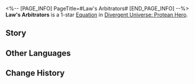 <%-- [PAGE_INFO]
PageTitle=#Law's Arbitrators#
[END_PAGE_INFO] --%>
{{Equation Infobox
|period   = Protean Hero
|rarity   = 1
|path1    = The Hunt*2
|path2    = Nihility*2
|effect   = For every "{{Trait|Murmur}}" Charge that equals to 1% of the clearing threshold, increases CRIT DMG taken by enemy targets by {{Color|h|1%}}, up to {{Color|h|150%}}.
|mentions = 
}}
'''Law's Arbitrators''' is a 1-star [[Divergent Universe: Protean Hero/Equatoins|Equation]] in [[Divergent Universe: Protean Hero]].

==Story==
{{Description|Unlike your idle songs, this is a serious matter, a matter of principle.<br />Laws and rules have forged the foundation of Amphoreus, so it mustn't waive.<br />Balance is the way all things work, so it mustn't be distorted.<br />We replace the scales with two swords, punishing injustice in all forms.<br />By the judgment of the city alliance, we assume the duty left by gods long fallen.<br />You and I both know the accused is innocent.<br />But innocence does not absolve him of consequence.<br />Persuasion and reason may have their place, but judgment is no farce. We will hold no votes, no referendum, unlike the citizens' assembly.<br />The stars and moon do not change their course for poetry, and the law sheds no tears for death.<br />Begone. You are not the first to beg for mercy, and you will not be the last.}}
<!--
==Gameplay Notes==
* 
-->
==Other Languages==
{{Other Languages
|en   = Law's Arbitrators
|zhs  = 律法裁断官
|zht  = 律法裁斷官
|ja   = 律法の裁断官
|ko   = 율볍의 재판관
|es   = Árbitro de la ley
|fr   = Arbitres de la loi
|ru   = Арбитры права
|th   = ผู้ตัดสินทางกฎหมาย
|vi   = Thẩm Phán Luật Pháp
|de   = Schiedsrichter des Gesetzes
|id   = Law's Arbitrators
|pt   = Árbitros da Lei
}}

==Change History==
{{Change History|3.1}}